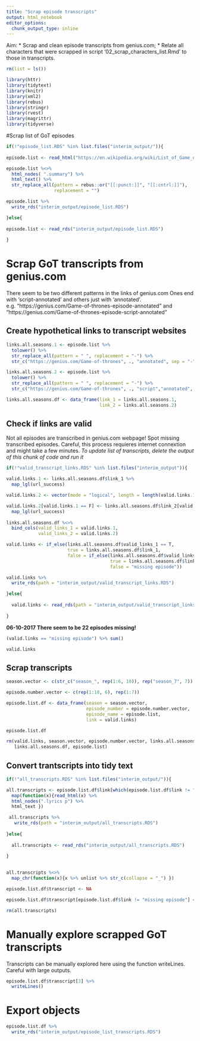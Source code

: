 ```yaml
---
title: "Scrap episode transcripts"
output: html_notebook
editor_options: 
  chunk_output_type: inline
---
```


Aim:
* Scrap and clean episode transcripts from genius.com;
* Relate all characters that were scrapped in script '02_scrap_characters_list.Rmd' to those in transcripts.

```r
rm(list = ls())

library(httr)
library(tidytext)
library(knitr)
library(xml2)
library(rebus)
library(stringr)
library(rvest)
library(magrittr)
library(tidyverse)

```


#Scrap list of GoT episodes
```r

if(!"episode_list.RDS" %in% list.files("interim_output/")){
  
episode.list <- read_html("https://en.wikipedia.org/wiki/List_of_Game_of_Thrones_episodes")

episode.list %<>%
  html_nodes( ".summary") %>%
  html_text() %>%
  str_replace_all(pattern = rebus::or("[[:punct:]]", "[[:cntrl:]]"),
                  replacement = "")

episode.list %>%
  write_rds("interim_output/episode_list.RDS")

}else{
  
episode.list <- read_rds("interim_output/episode_list.RDS")  
  
}

```

# Scrap GoT transcripts from genius.com
There seem to be two different patterns in the links of genius.com
Ones end with 'script-annotated' and others just with 'annotated'.
e.g. "https://genius.com/Game-of-thrones-episode-annotated" and "https://genius.com/Game-of-thrones-episode-script-annotated"

## Create hypothetical links to transcript websites

```r

links.all.seasons.1 <- episode.list %>%
  tolower() %>%
  str_replace_all(pattern = " ", replacement = "-") %>%
  str_c("https://genius.com/Game-of-thrones", ., "annotated", sep = "-")

links.all.seasons.2 <- episode.list %>%
  tolower() %>%
  str_replace_all(pattern = " ", replacement = "-") %>%
  str_c("https://genius.com/Game-of-thrones", ., "script","annotated", sep = "-")

links.all.seasons.df <- data_frame(link_1 = links.all.seasons.1,
                                   link_2 = links.all.seasons.2)

```


## Check if links are valid 
Not all episodes are transcribed in genius.com webpage!
Spot missing transcribed episodes. Careful, this process requieres internet connextion and might take a few minutes.
_To update list of transcripts, delete the output of this chunk of code and run it_
```r

if(!"valid_transcript_links.RDS" %in% list.files("interim_output")){

valid.links.1 <- links.all.seasons.df$link_1 %>%
  map_lgl(url_success) 

valid.links.2 <- vector(mode = "logical", length = length(valid.links.1))

valid.links.2[valid.links.1 == F] <- links.all.seasons.df$link_2[valid.links.1 == F] %>%
  map_lgl(url_success)
  
links.all.seasons.df %<>%
  bind_cols(valid_links_1 = valid.links.1,
            valid_links_2 = valid.links.2)

valid.links <- if_else(links.all.seasons.df$valid_links_1 == T,
                       true = links.all.seasons.df$link_1,
                       false = if_else(links.all.seasons.df$valid_links_2 == T,
                                       true = links.all.seasons.df$link_2,
                                       false = "missing episode"))

valid.links %>%
  write_rds(path = "interim_output/valid_transcript_links.RDS")

}else{
  
  valid.links <- read_rds(path = "interim_output/valid_transcript_links.RDS")
  
}

```

**06-10-2017 There seem to be 22 episodes missing!** 
```r

(valid.links == "missing episode") %>% sum()

valid.links

```

## Scrap transcripts
```r

season.vector <- c(str_c("season_", rep(1:6, 10)), rep("season_7", 7)) %>% sort

episode.number.vector <- c(rep(1:10, 6), rep(1:7))

episode.list.df <- data_frame(season = season.vector,
                              episode_number = episode.number.vector,
                              episode_name = episode.list,
                              link = valid.links)

episode.list.df

rm(valid.links, season.vector, episode.number.vector, links.all.seasons.1, links.all.seasons.2,
   links.all.seasons.df, episode.list)

```

## Convert trantscripts into tidy text
```r

if(!"all_transcripts.RDS" %in% list.files("interim_output/")){

all.transcripts <- episode.list.df$link[which(episode.list.df$link != "missing episode")] %>%
  map(function(x){read_html(x) %>%
  html_nodes(".lyrics p") %>%
  html_text })

 all.transcripts %>% 
   write_rds(path = "interim_output/all_transcripts.RDS")
 
}else{
  
  all.transcripts <- read_rds("interim_output/all_transcripts.RDS")
  
}
 
```


```r

all.transcripts %<>%
  map_chr(function(x){x %>% unlist %>% str_c(collapse = "_") })

episode.list.df$transcript <- NA

episode.list.df$transcript[episode.list.df$link != "missing episode"] <- all.transcripts


```


```r

rm(all.transcripts)

```

# Manually explore scrapped GoT transcripts
Transcripts can be manually explored here using the function writeLines. Careful with large outputs.
```r

episode.list.df$transcript[3] %>% 
  writeLines()

```

# Export objects
```r

episode.list.df %>%
  write_rds("interim_output/episode_list_transcripts.RDS")

```

